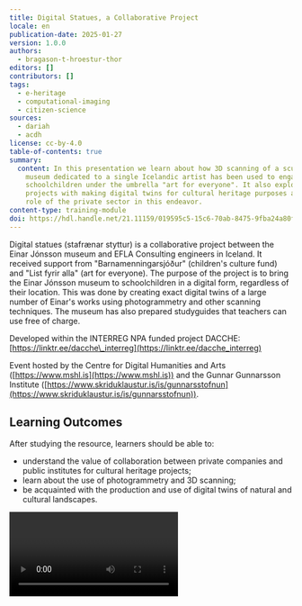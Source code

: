 ```yaml
---
title: Digital Statues, a Collaborative Project
locale: en
publication-date: 2025-01-27
version: 1.0.0
authors:
  - bragason-t-hroestur-thor
editors: []
contributors: []
tags:
  - e-heritage
  - computational-imaging
  - citizen-science
sources:
  - dariah
  - acdh
license: cc-by-4.0
table-of-contents: true
summary:
  content: In this presentation we learn about how 3D scanning of a sculpture
    museum dedicated to a single Icelandic artist has been used to engage
    schoolchildren under the umbrella "art for everyone". It also explores other
    projects with making digital twins for cultural heritage purposes and the
    role of the private sector in this endeavor.
content-type: training-module
doi: https://hdl.handle.net/21.11159/019595c5-15c6-70ab-8475-9fba24a80fec
---
```

Digital statues (stafrænar styttur) is a collaborative project between the Einar Jónsson museum and EFLA Consulting engineers in Iceland. It received support from "Barnamenningarsjóður" (children's culture fund) and "List fyrir alla" (art for everyone). The purpose of the project is to bring the Einar Jónsson museum to schoolchildren in a digital form, regardless of their location. This was done by creating exact digital twins of a large number of Einar's works using photogrammetry and other scanning techniques. The museum has also prepared studyguides that teachers can use free of charge.

Developed within the INTERREG NPA funded project DACCHE: [https://linktr.ee/dacche\_interreg](https://linktr.ee/dacche_interreg)

Event hosted by the Centre for Digital Humanities and Arts ([https://www.mshl.is](https://www.mshl.is)) and the Gunnar Gunnarsson Institute ([https://www.skriduklaustur.is/is/gunnarsstofnun](https://www.skriduklaustur.is/is/gunnarsstofnun)).

## Learning Outcomes

After studying the resource, learners should be able to:

* understand the value of collaboration between private companies and public institutes for cultural heritage projects;
* learn about the use of photogrammetry and 3D scanning;
* be acquainted with the production and use of digital twins of natural and cultural landscapes.

<Video provider="youtube" id="pnKdP5lnOrA?si=UG-XOit98PTKXcV8">
  Digital Statues, a collaborative project
</Video>
